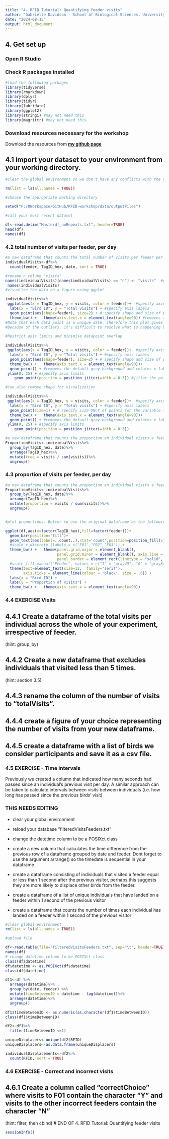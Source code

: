 ```yaml
---
title: "4. RFID Tutorial: Quantifying feeder visits"
author: "Gabrielle Davidson - School of Biological Sciences, University of East Anglia"
date: "2024-08-15"
output: html_document
---
```

## 4. Get set up

### Open R Studio

### Check R packages installed
```r
#load the following packages
library(tidyverse)
library(rmarkdown)
library(dplyr)
library(tidyr)
library(lubridate)
library(ggplot2)
library(stringi) #may not need this
library(magrittr) #may not need this

```
### Download resources necessary for the workshop
Download the resources from **[my github page](https://github.com/DrGLDavidson/RFID-workshop)**

## 4.1 import your dataset to your environment from your working directory. 

```r

#clear the global environment so we don't have any conflicts with the next steps 

rm(list = ls(all.names = TRUE))

#choose the appropriate working directory

setwd("F:/RWorkspace/GitHub/RFID-workshop/data/outputFiles")

#call your most recent dataset 

df<-read.delim("Masterdf_noRepeats.txt", header=TRUE)
head(df)
names(df)

```

### 4.2 total number of visits per feeder, per day
```r
#a new dataframe that counts the total number of visits per feeder per individual, per date. 
individualVisits<-df%>%
  count(feeder, TagID_hex, date, sort = TRUE) 

#rename n column "visits"
names(individualVisits)[names(individualVisits) == "n"] <- "visits"  #rename columns
 names(individualVisits)
#visualise the data on a figure using ggplot 

individualVisits%>%
 ggplot(aes(x = TagID_hex, y = visits, color = feeder))+  #specify axis labels and groupings
  labs(x = "Bird ID", y = "Total visits") + #specify axis labels
  geom_point(aes(shape=feeder), size=2) + # specify shape and size of points for the variable feeder
  theme_bw() +   theme(axis.text.x = element_text(angle=90)) #removes the default gray background and rotates x labels. 
#Note that each data point is a unique date. Therefore this plot gives you information not only on the number of visits they make on a given day, but also over how many days. 
#Because of the outliers, it's difficult to resolve what is happening between 0 and 20 visits. 

#Restrict axis limits and minimise datapoint overlap

individualVisits%>%
 ggplot(aes(x = TagID_hex, y = visits, color = feeder))+  #specify axis labels and groupings
  labs(x = "Bird ID", y = "Total visits") + #specify axis labels
  geom_point(aes(shape=feeder), size=2) + # specify shape and size of points for the variable feeder
  theme_bw() +   theme(axis.text.x = element_text(angle=90))+
  geom_point() + #removes the default gray background and rotates x labels.
 ylim(0, 25) + #specify axis limits
    geom_point(position = position_jitter(width = 0.3)) #jitter the points along a horizontal axis to minimise overlap

#can also remove shape for visualization

individualVisits%>%
 ggplot(aes(x = TagID_hex, y = visits, color = feeder))+  #specify axis labels and groupings
  labs(x = "Bird ID", y = "Total visits") + #specify axis labels
  geom_point(size=1) + # specify size ONLY of points for the variable feeder
  theme_bw() +   theme(axis.text.x = element_text(angle=90))+
  geom_point() + #removes the default gray background and rotates x labels.
 ylim(0, 25) + #specify axis limits
    geom_point(position = position_jitter(width = 0.3))

#a new dataframe that counts the proportion an individual visits a feeder relative to the other feeders, per day. 
ProportionVisits<-individualVisits%>%
  group_by(TagID_hex, date)%>%
  arrange(TagID_hex)%>%
  mutate(freq = visits / sum(visits))%>%
  ungroup() 

```

### 4.3 proportion of visits per feeder, per day
```r

#a new dataframe that counts the proportion an individual visits a feeder relative to the other feeders, per day. 
ProportionVisits<-individualVisits%>%
  group_by(TagID_hex, date)%>%
  arrange(TagID_hex)%>%
  mutate(proportion = visits / sum(visits))%>%
  ungroup() 


#plot proportions. Better to use the original dataframe as the following code counts each line as a visit

ggplot(df,aes(x=factor(TagID_hex),fill=factor(feeder)))+ 
  geom_bar(position="fill")+
  geom_text(aes(label=..count..),stat='count',position=position_fill(vjust=0.5), angle=90, size=3) +
  #scale_x_discrete (labels = c("F01","F02","F03")) +
  theme_bw() +   theme(panel.grid.major = element_blank(),
                       panel.grid.minor = element_blank(), axis.line = element_line(colour = "black"), 
                       panel.border = element_rect(linetype = "solid", colour = "black", size=.8)) +
  #scale_fill_manual("Feeder", values = c("1" = "gray49", "0" = "gray84"))+
  theme(text=element_text(size=12,  family="serif"),
        axis.ticks = element_line(colour = "black", size = .6)) +
  labs(x = "Bird ID") +
  labs(y = "Proportion of visits") +
  theme_bw() +   theme(axis.text.x = element_text(angle=90))

```

### **4.4 EXERCISE** Visits
## 4.4.1 Create a dataframe of the total visits per individual across the whole of your experiment, irrespective of feeder.
(hint: group_by)

## 4.4.2 Create a new dataframe that excludes individuals that visited less than 5 times.
(hint: section 3.5)

## 4.4.3 rename the column of the number of visits to "totalVisits".

## 4.4.4 create a figure of your choice representing the number of visits from your new dataframe.

## 4.4.5 create a dataframe with a list of birds we consider participants and save it as a csv file.

### 4.5 EXERCISE - Time intervals 

Previously we created a column that indicated how many seconds had passed since an individual's previous visit per day. A similar approach can be taken to calculate intervals between visits between individuals (i.e. how long has passed since the previous birds' visit)

### THIS NEEDS EDITING 

- clear your global environment

- reload your database "filteredVisitsFeeders.txt"

- change the datetime column to be a POSIXct class 

- create a new column that calculates the time difference from the previous row of a dataframe grouped by date and feeder. Dont forget to use the argument arrange() so the timedate is sequential in your dataframe

- create a dataframe consisting of individuals that visited a feeder equal or less than 1 second after the previous visitor, perhaps this suggests they are more likely to displace other birds from the feeder. 

- create a dataframe of a list of unique individuals that have landed on a feeder within 1 second of the previous visitor

- create a dataframe that counts the number of times each individual has landed on a feeder within 1 second of the previous visitor


```r
#clear global environment
rm(list = ls(all.names = TRUE))

#upload file 

df<-read.table(file="filteredVisitsFeeders.txt", sep="\t", header=TRUE)
names(df)
# change datetime column to be POSIXct class
class(df$datetime)
df$datetime <- as.POSIXct(df$datetime)
class(df$datetime)

df1<-df %>%
  arrange(datetime)%>%
  group_by(date, feeder) %>%
  mutate(timeBetweenID = datetime - lag(datetime))%>%
  arrange(datetime)%>%
  ungroup()

df1$timeBetweenID <- as.numeric(as.character(df1$timeBetweenID)) 
class(df1$timeBetweenID)

df2<-df1%>%
  filter(timeBetweenID <=1)

uniqueDisplacers<-unique(df2$RFID)
uniqueDisplacers<-as.data.frame(uniqueDisplacers)

individualDisplacements<-df2%>%
  count(RFID, sort = TRUE) 

```

### 4.6 EXERCISE - Correct and incorrect visits

## 4.6.1 Create a column called "correctChoice" where visits to F01 contain the character "Y" and visits to the other incorrect feeders contain the character "N"
(hint: filter, then cbind)
# END OF 4. RFID Tutorial: Quantifying feeder visits 

```r
sessionInfo()
```

